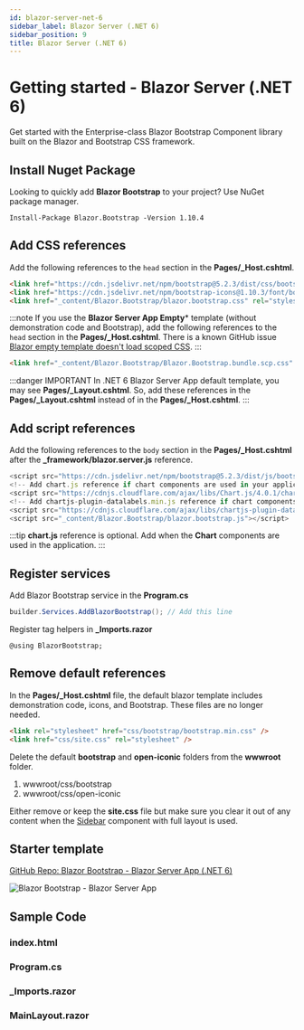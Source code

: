 ```yaml
---
id: blazor-server-net-6
sidebar_label: Blazor Server (.NET 6)
sidebar_position: 9
title: Blazor Server (.NET 6)
---
```



# Getting started - Blazor Server (.NET 6)

Get started with the Enterprise-class Blazor Bootstrap Component library built on the Blazor and Bootstrap CSS framework.

<CarbonAd />

## Install Nuget Package

Looking to quickly add **Blazor Bootstrap** to your project? Use NuGet package manager.

```shell
Install-Package Blazor.Bootstrap -Version 1.10.4
```

## Add CSS references

Add the following references to the `head` section in the **Pages/_Host.cshtml**.

```html showLineNumbers
<link href="https://cdn.jsdelivr.net/npm/bootstrap@5.2.3/dist/css/bootstrap.min.css" rel="stylesheet" integrity="sha384-rbsA2VBKQhggwzxH7pPCaAqO46MgnOM80zW1RWuH61DGLwZJEdK2Kadq2F9CUG65" crossorigin="anonymous" />
<link href="https://cdn.jsdelivr.net/npm/bootstrap-icons@1.10.3/font/bootstrap-icons.css" rel="stylesheet" />
<link href="_content/Blazor.Bootstrap/blazor.bootstrap.css" rel="stylesheet" />
```

:::note
If you use the **Blazor Server App Empty*** template (without demonstration code and Bootstrap), add the following references to the `head` section in the **Pages/_Host.cshtml**. 
There is a known GitHub issue [Blazor empty template doesn't load scoped CSS](https://github.com/dotnet/aspnetcore/issues/43975).
:::

```html showLineNumbers
<link href="_content/Blazor.Bootstrap/Blazor.Bootstrap.bundle.scp.css" rel="stylesheet" />
```

:::danger IMPORTANT
In .NET 6 Blazor Server App default template, you may see **Pages/_Layout.cshtml**. So, add these references in the **Pages/_Layout.cshtml** instead of in the **Pages/_Host.cshtml**.
:::

## Add script references

Add the following references to the `body` section in the **Pages/_Host.cshtml** after the **_framework/blazor.server.js** reference.

``` js showLineNumbers
<script src="https://cdn.jsdelivr.net/npm/bootstrap@5.2.3/dist/js/bootstrap.bundle.min.js" integrity="sha384-kenU1KFdBIe4zVF0s0G1M5b4hcpxyD9F7jL+jjXkk+Q2h455rYXK/7HAuoJl+0I4" crossorigin="anonymous"></script>
<!-- Add chart.js reference if chart components are used in your application. -->
<script src="https://cdnjs.cloudflare.com/ajax/libs/Chart.js/4.0.1/chart.umd.js" integrity="sha512-gQhCDsnnnUfaRzD8k1L5llCCV6O9HN09zClIzzeJ8OJ9MpGmIlCxm+pdCkqTwqJ4JcjbojFr79rl2F1mzcoLMQ==" crossorigin="anonymous" referrerpolicy="no-referrer"></script>
<!-- Add chartjs-plugin-datalabels.min.js reference if chart components with data label feature is used in your application. -->
<script src="https://cdnjs.cloudflare.com/ajax/libs/chartjs-plugin-datalabels/2.2.0/chartjs-plugin-datalabels.min.js" integrity="sha512-JPcRR8yFa8mmCsfrw4TNte1ZvF1e3+1SdGMslZvmrzDYxS69J7J49vkFL8u6u8PlPJK+H3voElBtUCzaXj+6ig==" crossorigin="anonymous" referrerpolicy="no-referrer"></script>
<script src="_content/Blazor.Bootstrap/blazor.bootstrap.js"></script>
```

:::tip
**chart.js** reference is optional. Add when the **Chart** components are used in the application.
:::

## Register services

Add Blazor Bootstrap service in the **Program.cs**

```cs showLineNumbers
builder.Services.AddBlazorBootstrap(); // Add this line
```

Register tag helpers in **_Imports.razor**

```razor showLineNumbers
@using BlazorBootstrap;
```

## Remove default references

In the **Pages/_Host.cshtml** file, the default blazor template includes demonstration code, icons, and Bootstrap. 
These files are no longer needed.

``` html showLineNumbers
<link rel="stylesheet" href="css/bootstrap/bootstrap.min.css" />
<link href="css/site.css" rel="stylesheet" />
```

Delete the default **bootstrap** and **open-iconic** folders from the **wwwroot** folder.

1. wwwroot/css/bootstrap
1. wwwroot/css/open-iconic

Either remove or keep the **site.css** file but make sure you clear it out of any content when the [Sidebar](/components/sidebar#full-layout-with-sidebar) component with full layout is used.


## Starter template

[GitHub Repo: Blazor Bootstrap - Blazor Server App (.NET 6)](https://github.com/vikramlearning/blazorbootstrap-starter-templates/tree/master/src/BlazorBootstrap.Templates.Starter/NET6.BlazorServerApp)

<img src="https://i.imgur.com/BfgYeNd.png" alt="Blazor Bootstrap - Blazor Server App" />

## Sample Code

### index.html

### Program.cs

### _Imports.razor

### MainLayout.razor
